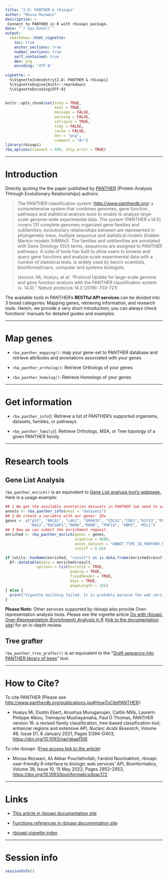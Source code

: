 ```yaml
---
title: "2.D: PANTHER & rbioapi"
author: "Moosa Rezwani"
description: >
 Connect to PANTHER in R with rbioapi package. 
date: "`r Sys.Date()`"
output:
  rmarkdown::html_vignette:
    toc: true
    anchor_sections: true
    number_sections: true
    self_contained: true
    dev: png
    encoding: 'UTF-8'
    
vignette: >
  %\VignetteIndexEntry{2.D: PANTHER & rbioapi}
  %\VignetteEngine{knitr::rmarkdown}
  %\VignetteEncoding{UTF-8}
---
```


```r
knitr::opts_chunk$set(echo = TRUE,
                      eval = TRUE,
                      message = FALSE,
                      warning = FALSE,
                      collapse = TRUE,
                      tidy = FALSE,
                      cache = FALSE,
                      dev = "png",
                      comment = "#>")
library(rbioapi)
rba_options(timeout = 600, skip_error = TRUE)
```

------------------------------------------------------------------------

# Introduction {#introduction .heading2}

Directly quoting the the paper published by [PANTHER](http://www.pantherdb.org "Protein Analysis THrough Evolutionary Relationships (PANTHER)") (Protein Analysis THrough Evolutionary Relationships) authors:

> The PANTHER classification system (<http://www.pantherdb.org>) a comprehensive system that combines genomes, gene function , pathways and statistical analysis tools to enable to analyze large-scale genome-wide experimental data. The system (PANTHER v.14.0) covers 131 complete genomes organized gene families and subfamilies; evolutionary relationships between are represented in phylogenetic trees, multiple sequence and statistical models (hidden Markov models (HMMs)). The families and subfamilies are annotated with Gene Ontology (GO) terms, sequences are assigned to PANTHER pathways. A suite of tools has built to allow users to browse and query gene functions and analyze-scale experimental data with a number of statistical tests. is widely used by bench scientists, bioinformaticians, computer and systems biologists.
>
> (source: Mi, Huaiyu, et al. "Protocol Update for large-scale genome and gene function analysis with the PANTHER classification system (v. 14.0)." *Nature protocols* 14.3 (2019): 703-721)

The available tools in PANTHER's **RESTful API services** can be divided into 3 broad categories: Mapping genes, retrieving information, and research tools. Herein, we provide a very short introduction; you can always check functions' manuals for detailed guides and examples.

------------------------------------------------------------------------

# Map genes {#map-genes .heading2}

-   `rba_panther_mapping()`: map your gene-set to PANTHER database and retrieve attributes and annotations associated with your genes

-   `rba_panther_ortholog()`: Retrieve Orthologs of your genes

-   `rba_panther_homolog()`: Retrieve Homologs of your genes

------------------------------------------------------------------------

# Get information {#get-information .heading2}

-   `rba_panther_info`(): Retrieve a list of PANTHER's supported organisms, datasets, families, or pathways

-   `rba_panther_family`(): Retrieve Orthologs, MSA, or Tree topology of a given PANTHER family.

------------------------------------------------------------------------

# Research tools {#research-tools .heading2}

## Gene List Analysis {#gene-list-analysis .heading3}

`rba_panther_enrich()` is an equivalent to [Gene List analysis tool's webpage.](http://www.pantherdb.org/index.jsp "PANTHER Gene List Analysis"). Here is a usage example:

```r
## 1 We get the available annotation datasets in PANTHER (we need to select one of them to submit an enrichment request)
annots <- rba_panther_info(what = "datasets")
## 2 We create a variable with our genes' IDs
genes <- c("p53", "BRCA1", "cdk2", "Q99835", "CDC42","CDK1","KIF23","PLK1",
           "RAC2","RACGAP1","RHOA","RHOB", "PHF14", "RBM3", "MSL1")
## 3 Now we can submit the enrichment request.
enriched <- rba_panther_enrich(genes = genes,
                               organism = 9606,
                               annot_dataset = "ANNOT_TYPE_ID_PANTHER_PATHWAY",
                               cutoff = 0.05)
```

```r
if (utils::hasName(enriched, "result") && is.data.frame(enriched$result)) {
  DT::datatable(data = enriched$result,
              options = list(scrollX = TRUE, 
                             paging = TRUE,
                             fixedHeader = TRUE,
                             keys = TRUE,
                             pageLength = 10))
} else {
  print("Vignette building failed. It is probably because the web service was down during the building.")
}
```

**Please Note:** Other services supported by rbioapi also provide Over-representation analysis tools. Please see the vignette article [Do with rbioapi: Over-Representation (Enrichment) Analysis in R](rbioapi_do_enrich.html) ([link to the documentation site](https://rbioapi.moosa-r.com/articles/rbioapi_do_enrich.html)) for an in-depth review.

## Tree grafter {#tree-grafter .heading2}

`rba_panther_tree_grafter()` is an equivalent to the "[Graft sequence into PANTHER library of trees](http://www.pantherdb.org/tools/sequenceSearchForm.jsp)" tool.

------------------------------------------------------------------------

# How to Cite? {#Citations}

To cite PANTHER (Please see <http://www.pantherdb.org/publications.jsp#HowToCitePANTHER>):

-   Huaiyu Mi, Dustin Ebert, Anushya Muruganujan, Caitlin Mills, Laurent-Philippe Albou, Tremayne Mushayamaha, Paul D Thomas, PANTHER version 16: a revised family classification, tree-based classification tool, enhancer regions and extensive API, *Nucleic Acids Research*, Volume 49, Issue D1, 8 January 2021, Pages D394--D403, <https://doi.org/10.1093/nar/gkaa1106>

To cite rbioapi: ([Free access link to the article](https://academic.oup.com/bioinformatics/article/38/10/2952/6585406?guestAccessKey=1a858639-9e21-4791-8bd9-9f093a4c8b45 "OUP Bioinformatics, rbioapi: user-friendly R interface to biologic web services’ API"))

-   Moosa Rezwani, Ali Akbar Pourfathollah, Farshid Noorbakhsh, rbioapi: user-friendly R interface to biologic web services’ API, Bioinformatics, Volume 38, Issue 10, 15 May 2022, Pages 2952–2953, <https://doi.org/10.1093/bioinformatics/btac172>

------------------------------------------------------------------------

# Links {.heading2}

-   [This article in rbioapi documentation site](https://rbioapi.moosa-r.com/articles/rbioapi_panther.html "2.C: PANTHER & rbioapi")

-   [Functions references in rbioapi documentation site](https://rbioapi.moosa-r.com/reference/index.html#section-enrichr-rba-enrichr- "rbioapi reference")

-   [rbioapi vignette index](rbioapi.html "rbioapi: User-Friendly R Interface to Biologic Web Services' API")

------------------------------------------------------------------------

# Session info {#session-info .heading2}

```r
sessionInfo()
```
